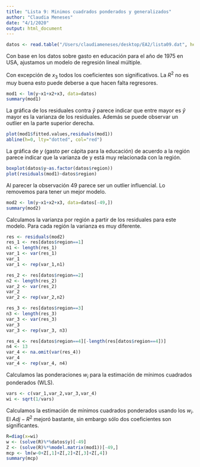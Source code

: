 ```yaml
---
title: "Lista 9: Minimos cuadrados ponderados y generalizados"
author: "Claudia Meneses"
date: "4/1/2020"
output: html_document
---
```


```r
datos <- read.table("/Users/claudiameneses/desktop/EA2/lista09.dat", header=TRUE)[,-1]
```

Con base en los datos sobre gasto en educación para el año de 1975 en USA, ajustamos un modelo de regresión lineal múltiple.

Con excepción de $x_3$ todos los coeficientes son significativos. La $R^2$ no es muy buena esto puede deberse a que hacen falta regresores.

```r
mod1 <- lm(y~x1+x2+x3, data=datos)
summary(mod1)
```

La gráfica de los residuales contra $\hat{y}$ parece indicar que entre mayor es $\hat{y}$ mayor es la varianza de los residuales. Además se puede observar un outlier en la parte superior derecha.

```r
plot(mod1$fitted.values,residuals(mod1))
abline(h=0, lty="dotted", col="red")
```

La gráfica de $y$ (gasto  per cápita para la educación) de acuerdo a la región parece indicar que la varianza de y está muy relacionada con la región.

```r
boxplot(datos$y~as.factor(datos$region))
plot(residuals(mod1)~datos$region)
```

Al parecer la observación 49 parece ser un outlier influencial. Lo removemos para tener un mejor modelo.

```r
mod2 <- lm(y~x1+x2+x3, data=datos[-49,])
summary(mod2)
```

Calculamos la varianza por región a partir de los residuales para este modelo. Para cada región la varianza es muy diferente.

```r
res <- residuals(mod2)
res_1 <- res[datos$region==1]
n1 <- length(res_1)
var_1 <- var(res_1)
var_1
var_1 <- rep(var_1,n1)

res_2 <- res[datos$region==2]
n2 <- length(res_2)
var_2 <- var(res_2)
var_2
var_2 <- rep(var_2,n2)

res_3 <- res[datos$region==3]
n3 <- length(res_3)
var_3 <- var(res_3)
var_3
var_3 <- rep(var_3, n3)

res_4 <- res[datos$region==4][-length(res[datos$region==4])]
n4 <- 13
var_4 <- na.omit(var(res_4))
var_4
var_4 <- rep(var_4, n4)

```

Calculamos las ponderaciones $w_i$ para la estimación de mínimos cuadrados ponderados (WLS).

```r
vars <- c(var_1,var_2,var_3,var_4)
wi <- sqrt(1/vars)
```

Calculamos la estimación de mínimos cuadrados ponderados usando los $w_i$. El $Adj- R^2$ mejoró bastante, sin embargo sólo dos coeficientes son significantes.

```r
R=diag(x=wi)
w <- (solve(R)%*%datos$y)[-49]
Z <- (solve(R)%*%model.matrix(mod1))[-49,]
mcp <- lm(w~0+Z[,1]+Z[,2]+Z[,3]+Z[,4])
summary(mcp)
```




